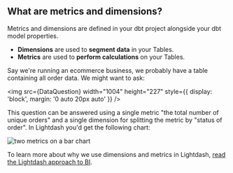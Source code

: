 
## What are metrics and dimensions?

Metrics and dimensions are defined in your dbt project alongside your dbt model properties.

- **Dimensions** are used to **segment data** in your Tables.
- **Metrics** are used to **perform calculations** on your Tables.

Say we're running an ecommerce business, we probably have a table containing all order data. We might want to
ask:

<img
  src={DataQuestion}
  width="1004"
  height="227"
  style={{ display: 'block', margin: '0 auto 20px auto' }}
/>

This question can be answered using a single metric "the total number of unique orders" and a single dimension for
splitting the metric by "status of order". In Lightdash you'd get the following chart:

![two metrics on a bar chart](./assets/metric-on-bar-chart.png)

To learn more about why we use dimensions and metrics in Lightdash, [read the Lightdash approach to BI](/best-practice/lightdash-way).
